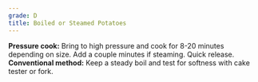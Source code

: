 ```yaml
---
grade: D
title: Boiled or Steamed Potatoes
---
```

**Pressure cook:** Bring to high pressure and cook for 8-20 minutes depending
on size. Add a couple minutes if steaming. Quick release.    
**Conventional method:** Keep a steady boil and test for softness with cake tester or fork.